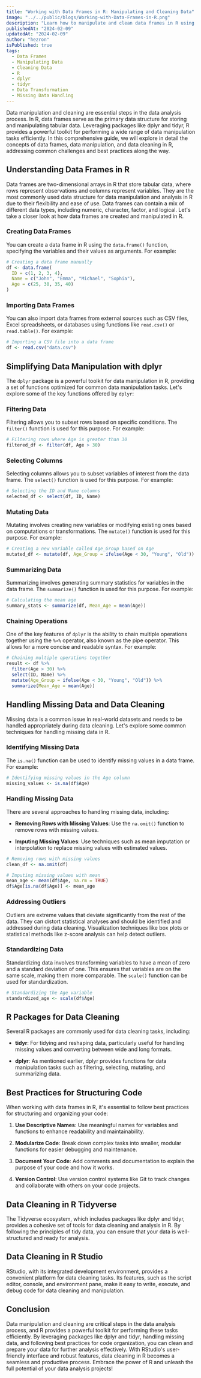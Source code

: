 ```yaml
---
title: "Working with Data Frames in R: Manipulating and Cleaning Data"
image: "../../public/blogs/Working-with-Data-Frames-in-R.png"
description: "Learn how to manipulate and clean data frames in R using packages like dplyr and tidyr. Explore common data manipulation operations, handle missing data, and discover best practices for structuring code. This comprehensive guide covers the data cleaning process in R, essential R packages, functions for handling dirty data, and tips for efficient data cleaning in RStudio."
publishedAt: "2024-02-09"
updatedAt: "2024-02-09"
author: "hezron"
isPublished: true
tags:
  - Data Frames
  - Manipulating Data
  - Cleaning Data
  - R
  - dplyr
  - tidyr
  - Data Transformation
  - Missing Data Handling
---
```



Data manipulation and cleaning are essential steps in the data analysis process. In R, data frames serve as the primary data structure for storing and manipulating tabular data. Leveraging packages like dplyr and tidyr, R provides a powerful toolkit for performing a wide range of data manipulation tasks efficiently. In this comprehensive guide, we will explore in detail the concepts of data frames, data manipulation, and data cleaning in R, addressing common challenges and best practices along the way.

## Understanding Data Frames in R

Data frames are two-dimensional arrays in R that store tabular data, where rows represent observations and columns represent variables. They are the most commonly used data structure for data manipulation and analysis in R due to their flexibility and ease of use. Data frames can contain a mix of different data types, including numeric, character, factor, and logical. Let's take a closer look at how data frames are created and manipulated in R.

### Creating Data Frames

You can create a data frame in R using the `data.frame()` function, specifying the variables and their values as arguments. For example:

```R
# Creating a data frame manually
df <- data.frame(
  ID = c(1, 2, 3, 4),
  Name = c("John", "Emma", "Michael", "Sophia"),
  Age = c(25, 30, 35, 40)
)
```

### Importing Data Frames

You can also import data frames from external sources such as CSV files, Excel spreadsheets, or databases using functions like `read.csv()` or `read.table()`. For example:

```R
# Importing a CSV file into a data frame
df <- read.csv("data.csv")
```

## Simplifying Data Manipulation with dplyr

The `dplyr` package is a powerful toolkit for data manipulation in R, providing a set of functions optimized for common data manipulation tasks. Let's explore some of the key functions offered by `dplyr`:

### Filtering Data

Filtering allows you to subset rows based on specific conditions. The `filter()` function is used for this purpose. For example:

```R
# Filtering rows where Age is greater than 30
filtered_df <- filter(df, Age > 30)
```

### Selecting Columns

Selecting columns allows you to subset variables of interest from the data frame. The `select()` function is used for this purpose. For example:

```R
# Selecting the ID and Name columns
selected_df <- select(df, ID, Name)
```

### Mutating Data

Mutating involves creating new variables or modifying existing ones based on computations or transformations. The `mutate()` function is used for this purpose. For example:

```R
# Creating a new variable called Age_Group based on Age
mutated_df <- mutate(df, Age_Group = ifelse(Age < 30, "Young", "Old"))
```

### Summarizing Data

Summarizing involves generating summary statistics for variables in the data frame. The `summarize()` function is used for this purpose. For example:

```R
# Calculating the mean age
summary_stats <- summarize(df, Mean_Age = mean(Age))
```

### Chaining Operations

One of the key features of `dplyr` is the ability to chain multiple operations together using the `%>%` operator, also known as the pipe operator. This allows for a more concise and readable syntax. For example:

```R
# Chaining multiple operations together
result <- df %>%
  filter(Age > 30) %>%
  select(ID, Name) %>%
  mutate(Age_Group = ifelse(Age < 30, "Young", "Old")) %>%
  summarize(Mean_Age = mean(Age))
```

## Handling Missing Data and Data Cleaning

Missing data is a common issue in real-world datasets and needs to be handled appropriately during data cleaning. Let's explore some common techniques for handling missing data in R.

### Identifying Missing Data

The `is.na()` function can be used to identify missing values in a data frame. For example:

```R
# Identifying missing values in the Age column
missing_values <- is.na(df$Age)
```

### Handling Missing Data

There are several approaches to handling missing data, including:

- **Removing Rows with Missing Values**: Use the `na.omit()` function to remove rows with missing values.

- **Imputing Missing Values**: Use techniques such as mean imputation or interpolation to replace missing values with estimated values.

```R
# Removing rows with missing values
clean_df <- na.omit(df)

# Imputing missing values with mean
mean_age <- mean(df$Age, na.rm = TRUE)
df$Age[is.na(df$Age)] <- mean_age
```

### Addressing Outliers

Outliers are extreme values that deviate significantly from the rest of the data. They can distort statistical analyses and should be identified and addressed during data cleaning. Visualization techniques like box plots or statistical methods like z-score analysis can help detect outliers.

### Standardizing Data

Standardizing data involves transforming variables to have a mean of zero and a standard deviation of one. This ensures that variables are on the same scale, making them more comparable. The `scale()` function can be used for standardization.

```R
# Standardizing the Age variable
standardized_age <- scale(df$Age)
```

## R Packages for Data Cleaning

Several R packages are commonly used for data cleaning tasks, including:

- **tidyr**: For tidying and reshaping data, particularly useful for handling missing values and converting between wide and long formats.

- **dplyr**: As mentioned earlier, dplyr provides functions for data manipulation tasks such as filtering, selecting, mutating, and summarizing data.

## Best Practices for Structuring Code

When working with data frames in R, it's essential to follow best practices for structuring and organizing your code:

1. **Use Descriptive Names**: Use meaningful names for variables and functions to enhance readability and maintainability.

2. **Modularize Code**: Break down complex tasks into smaller, modular functions for easier debugging and maintenance.

3. **Document Your Code**: Add comments and documentation to explain the purpose of your code and how it works.

4. **Version Control**: Use version control systems like Git to track changes and collaborate with others on your code projects.

## Data Cleaning in R Tidyverse

The Tidyverse ecosystem, which includes packages like dplyr and tidyr, provides a cohesive set of tools for data cleaning and analysis in R. By following the principles of tidy data, you can ensure that your data is well-structured and ready for analysis.

## Data Cleaning in R Studio

RStudio, with its integrated development environment, provides a convenient platform for data cleaning tasks. Its features, such as the script editor, console, and environment pane, make it easy to write, execute, and debug code for data cleaning and manipulation.

## Conclusion

Data manipulation and cleaning are critical steps in the data analysis process, and R provides a powerful toolkit for performing these tasks efficiently. By leveraging packages like dplyr and tidyr, handling missing data, and following best practices for code organization, you can clean and prepare your data for further analysis effectively. With RStudio's user-friendly interface and robust features, data cleaning in R becomes a seamless and productive process. Embrace the power of R and unleash the full potential of your data analysis projects!
